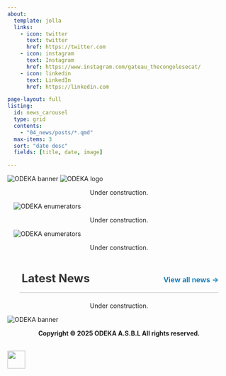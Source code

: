 ```yaml
---
about:
  template: jolla
  links:
    - icon: twitter
      text: twitter
      href: https://twitter.com
    - icon: instagram
      text: Instagram
      href: https://www.instagram.com/gateau_thecongolesecat/
    - icon: linkedin
      text: LinkedIn
      href: https://linkedin.com

page-layout: full
listing:
  id: news_carousel
  type: grid
  contents:
    - "04_news/posts/*.qmd"
  max-items: 3
  sort: "date desc"
  fields: [title, date, image]

---
```


<div class="full-width-banner">
  <img src="00_index/image4.JPG" alt="ODEKA banner" class="hero-image">
  <img src="00_index/image11.png" alt="ODEKA logo" class="hero-logo">
</div>

<div style="margin : 0 14px 0 14px;text-align: center;">
Under construction.
</div>

<div class="logo-strip" style="margin : 0 14px 0 14px;">
  <img src="00_index/image12.jpg" alt="ODEKA enumerators" class="logo-alone">
</div>

<div style="margin : 0 14px 0 14px;text-align: center;">
Under construction.
</div>

<div class="logo-strip" style="margin : 0 14px 0 14px;">
  <img src="00_index/image9.jpg" alt="ODEKA enumerators" class="logo-alone">
</div>

<div style="margin : 0 14px 0 14px;text-align: center;">
Under construction.
</div>

<div style="
  display: flex;
  justify-content: space-between;
  align-items: baseline;
  margin: 40px 0 20px 0;
  border-bottom: 2px solid #ddd;
  padding-bottom: 4px;
  margin-left: 27px;   /* shift the whole section to the right */
  margin-right: 27px;  
">
  <h2 style="margin: 5; font-size: 1.6rem; font-weight: 700; color: #333;">
    Latest News
  </h2>
  <a href="04_news/index.html" style="font-size: 1rem; color: #0077b5; text-decoration: none; font-weight: 600;">
    View all news →
  </a>
</div>
<div style="margin-left: 27px; margin-right: 27px;">
:::{#news_carousel}
:::
</div>

<div style="margin : 0 14px 0 14px;text-align: center;">
Under construction.
</div>

<div class="full-width-banner">
  <img src="00_index/image10.JPG" alt="ODEKA banner" class="hero-image">
</div>

<div style="margin : 0 14px 0 14px;text-align: center;">
**Copyright © 2025 ODEKA A.S.B.L All rights reserved.**
</div>

<div style="clear: both;"></div>
<br>
<img src='/odeka_logo.png' style='height: 40px; margin : 0 0 0 0px'>
